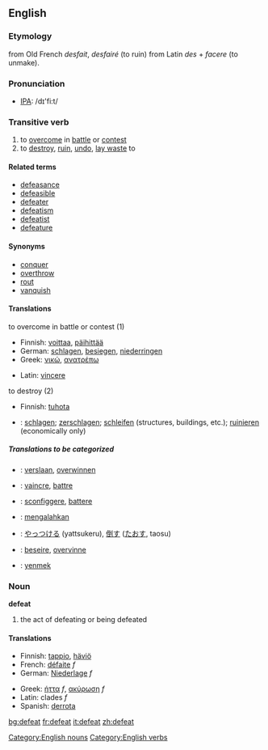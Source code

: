 ==English==

===Etymology===
from Old French ''desfait'', ''desfairé'' (to ruin) from Latin ''des'' + ''facere'' (to unmake).

===Pronunciation===
*[[w:IPA|IPA]]: /d&#618;'fi:t/

===Transitive verb===
{{en-infl-reg-consonant|defeat||}}
# to [[overcome]] in [[battle]] or [[contest]]
# to [[destroy]], [[ruin]], [[undo]], [[lay waste]] to

====Related terms====
*[[defeasance]]
*[[defeasible]]
*[[defeater]]
*[[defeatism]]
*[[defeatist]]
*[[defeature]]

====Synonyms====
*[[conquer]]
*[[overthrow]]
*[[rout]]
*[[vanquish]]

====Translations====
;to overcome in battle or contest (1)
{{top}}
*Finnish: [[voittaa]], [[päihittää]]
*German: [[schlagen]], [[besiegen]], [[niederringen]]
*Greek: [[νικώ]], [[ανατρέπω]]
{{mid}}
*Latin: [[vincere]]
{{bottom}}

;to destroy (2)
{{top}}
*Finnish: [[tuhota]]
{{mid}}
*{{ttbc|German}}: [[schlagen]]; [[zerschlagen]]; [[schleifen]] (structures, buildings, etc.); [[ruinieren]] (economically only)
{{bottom}}

=====Translations to be categorized=====
{{checktrans}}
{{top}}
*{{ttbc|Dutch}}: [[verslaan]], [[overwinnen]]
*{{ttbc|French}}: [[vaincre]], [[battre]]
*{{ttbc|Italian}}: [[sconfiggere]], [[battere]]
{{mid}}
*{{ttbc|Indonesian}}: [[mengalahkan]]
*{{ttbc|Japanese}}: [[やっつける]] (yattsukeru), [[倒す]] ([[たおす]], taosu)
*{{ttbc|Norwegian}}: [[beseire]], [[overvinne]]
*{{ttbc|Turkish}}: [[yenmek]]
{{bottom}}

===Noun===
'''defeat'''
# the act of defeating or being defeated

====Translations====
{{top}}
*Finnish: [[tappio]], [[häviö]]
*French: [[défaite]] ''f''
*German: [[Niederlage]] ''f''
{{mid}}
*Greek: [[ήττα]] ''f'', [[ακύρωση]] ''f''
*Latin: clades ''f''
*Spanish: [[derrota]] {{f}}
{{bottom}}

[[Category:English nouns]]
[[Category:English verbs]]

[[bg:defeat]]
[[fr:defeat]]
[[it:defeat]]
[[zh:defeat]]